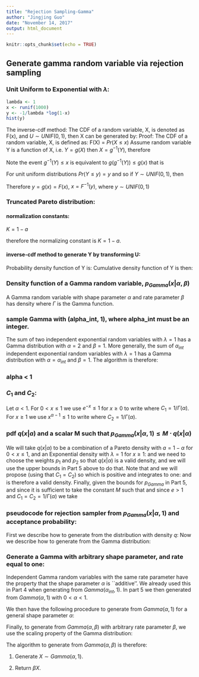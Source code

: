 ```yaml
---
title: "Rejection Sampling-Gamma"
author: "Jingjing Guo"
date: "November 14, 2017"
output: html_document
---
```


```r
knitr::opts_chunk$set(echo = TRUE)
```

## Generate gamma random variable via rejection sampling
### Unit Uniform to Exponential with $\lambda$:
```r
lambda <- 1
x <- runif(1000)
y <- -1/lambda *log(1-x)
hist(y)
```

The inverse-cdf method:
The CDF of a random variable, X, is denoted as F(x), and $U \sim UNIF(0,1)$, then X can be generated by:
\begin{align*}
X = F^{-1}(U)
\end{align*}
Proof:
The CDF of a random variable, X, is defined as: F(X) = $Pr(X \leq x)$
Assume random variable Y is a function of X, i.e. $Y = g(X)$ then $X = g^{-1}(Y)$, therefore

\begin{align*}
Pr(X \leq x) = Pr( g^{-1} (Y) \leq x)
\end{align*}
Note the event $g^{-1} (Y) \leq x$ is equivalent to $g ( g^{-1} (Y) )  \leq g(x)$ that is 
\begin{align*}
Pr( g^{-1} (Y) \leq x) &= Pr\{ g(g^{-1} (Y)) \leq g(x) \} \\ &= Pr\{ Y \leq g(x) \}
\end{align*}

For unit uniform distributions $Pr(Y \leq y) = y$ and so if $Y \sim UNIF(0,1)$, then
\begin{align*}
Pr(X \leq x) &= Pr( g^{-1} (Y) \leq x)  \\ &= Pr\{ g(g^{-1} (Y)) \leq g(x) \} \\ &= Pr\{ Y \leq g(x) \} \\ &= g(x)
\end{align*}

Therefore $y = g(x) = F(x)$, $x = F^{-1}(y)$, where $y \sim UNIF(0,1)$


### Truncated Pareto distribution:
#### normalization constants:
$K = 1- a$

\begin{align*}
	1 &= \int_0^1 P(Y=y) dy = \int_0^1 K \frac{1}{y^a} dy = \left. \frac{K}{1-a} y^{1-a} \right \rvert_0^1 =  \frac{K}{1-a}\\
	1 &= \frac{K}{1-a}
\end{align*}
therefore the normalizing constant is $K = 1-a$. 

#### inverse-cdf method to generate Y by transforming U:
Probability density function of Y is:
\begin{align*}
	Y = f(y) &= K \frac{1}{y^a} = (1-a) \frac{1}{y^a} \\
\end{align*}
Cumulative density function of Y is then:
\begin{align*}
	F(y) &= \int_0^y (1-a) \frac{1}{y^a} dy = y^{1-a}\\
	Y &= F^{-1}(U) = U^{(a-1)}
\end{align*}

### Density function of a Gamma random variable, $p_{Gamma}(x \vert \alpha, \beta)$
A Gamma random variable with shape parameter $\alpha$ and rate parameter $\beta$ has density 
\begin{align*}
p_{Gamma}(x|\alpha,\beta) = \frac{\beta^{\alpha}x^{\alpha-1}e^{-\beta x}}{\Gamma(\alpha)},\quad x> 0,
\end{align*}
where $\Gamma$ is the Gamma function. 

### sample Gamma with (alpha_int, 1), where alpha_int must be an integer.
The sum of two independent exponential random variables with $\lambda =1$ has a Gamma distribution with $\alpha=2$ and $\beta = 1$. More generally, the sum of $\alpha_{int}$ independent exponential random variables with $\lambda=1$ has a Gamma distribution with $\alpha=\alpha_{int}$ and $\beta=1$. The algorithm is therefore: 
\begin{itemize}
	\item[(i)] {Generate} independent $U_i\sim U(0,1)$, $i=1,\dots,\alpha_{int}$
	\item[(ii)] Set $Y_i=-\ln(1-U_i)$, $i=1,\dots,\alpha_{int}$
	\item[(iii)] Return $X = Y_1+\dots + Y_{\alpha_{int}}$
\end{itemize}

### alpha < 1

### $C_1$ and $C_2$:
 Let $\alpha<1$. For $0< x\leq 1$ we use $e^{-x}\leq 1$ for $x\geq 0$ to write
\begin{align*}
p_{Gamma}(x|\alpha,1)
=\frac{x^{\alpha-1}e^{-x}}{\Gamma(\alpha)}
\leq C_1 x^{\alpha-1},\quad 0< x\leq 1,
\end{align*}
where $C_1=1/\Gamma(\alpha)$. For $x\geq 1$ we use $x^{\alpha-1}\leq 1$ to write 
\begin{align*}
p_{Gamma}(x|\alpha,1)
=\frac{x^{\alpha-1}e^{-x}}{\Gamma(\alpha)}
\leq C_2 e^{-x},\quad x\geq 1,
\end{align*}
where $C_2 = 1/\Gamma(\alpha)$. 

### pdf $q(x|a)$ and a scalar M such that $p_{Gamma}(x \vert \alpha, 1) \leq M \cdot q(x \vert \alpha)$
We will take $q(x|\alpha)$ to be a combination of a Pareto density with $a=1-\alpha$ for $0<x\leq 1$, and an Exponential density with $\lambda=1$ for $x\geq 1$:
\begin{align*}
q(x|\alpha) = p_1 \times \alpha x^{\alpha-1}{\bf 1}_{\{0< x\leq 1\}} + p_2\times e^{-x},
\end{align*} 
and we need to choose the weights $p_1$ and $p_2$ so that $q(x|\alpha)$ is a valid density, and we will use the upper bounds in Part 5 above to do that. Note that 
\begin{align*}
\int_0^1C_1x^{\alpha-1}dx &= \frac{C_1}{\alpha}
\quad \text{ and } \quad \int_1^{\infty}C_2e^{-x}dx = \frac{C_2}{e},
\end{align*}
and we will propose (using that $C_1=C_2$)
\begin{align*}
p_1 = \frac{C_1/\alpha}{C_1/\alpha + C_2/e} &= \frac{1/\alpha}{1/\alpha+1/e} = \frac{e}{e+\alpha}\\
p_2 = \frac{C_2/e}{C_1/\alpha + C_2/e} &= \frac{\alpha}{e+\alpha},
\end{align*}
so
\begin{align*}
q(x|\alpha) = \frac{e}{e+\alpha} \times \alpha x^{\alpha-1}{\bf 1}_{\{0< x\leq 1\}} + \frac{\alpha}{e+\alpha}\times e^{-x},
\end{align*} 
which is positive and integrates to one:
\begin{align*}
\int_0^{\infty}\Big(\frac{e}{e+\alpha} \times \alpha x^{\alpha-1}{\bf 1}_{\{0< x\leq 1\}} + \frac{\alpha}{e+\alpha}\times e^{-x}\Big)dx
&=\frac{e}{e+\alpha}\int_0^{1}\alpha x^{\alpha-1}dx + \frac{\alpha}{e+\alpha}\int_0^{\infty} e^{-x}dx\\
&=\frac{e}{e+\alpha} + \frac{\alpha}{e+\alpha}\\
&=1,
\end{align*} 
and is therefore a valid density. Finally, given the bounds for $p_{Gamma}$ in Part 5, and since
\begin{align*}
q(x|\alpha) = \Big(\frac{e\alpha}{e+\alpha}\times  x^{\alpha-1}+\frac{\alpha}{e+\alpha}\times e^{-x}\Big){\bf 1}_{\{0< x\leq 1\}} + \frac{\alpha}{e+\alpha}\times e^{-x}{\bf 1}_{\{x\geq 1\}},
\end{align*} 
it is sufficient to take the constant $M$ such that
\begin{align*}
M \frac{e\alpha}{e+\alpha} \geq C_1
\quad\text{and}\quad M\frac{\alpha}{e+\alpha} \geq C_2
 \quad\Longrightarrow \quad M \geq \max\Big\{ C_1\frac{e+\alpha}{e\alpha },C_2\frac{e+\alpha}{\alpha}\Big\},
\end{align*}
and since $e>1$ and $C_1=C_2=1/\Gamma(\alpha)$ we take
\begin{align*}
M =\frac{e+\alpha}{\alpha \Gamma(\alpha)}.
\end{align*}

### pseudocode for rejection sampler from $p_{Gamma}(x \vert \alpha, 1)$ and acceptance probability:

First we describe how to generate from the distribution with density $q$: 
\begin{itemize}
	\item[(i)] {Generate} a Bernoulli (zero-one) random variable $Y$ with success probability $p=e/(e+\alpha)$, and an independent uniform random variable $U\sim U(0,1)$. 
	\item[(ii)] If $Y=1$, use $U$ and Part 2 to generate a Pareto random variable $X$. If $Y=0$, use $U$ and Part 1 to generate an exponential random variable $X$.
	\item[(iii)] Return $X$. 
\end{itemize}
Now we describe how to generate from the Gamma distribution:
\begin{itemize}
	\item[(i)] Generate a uniform random variable $U\sim U(0,1)$ and a random variable $X$ from the density $q$ as described above.
	\item[(ii)] If 
	\begin{align*} 
	U\leq \frac{p_{Gamma}(X|\alpha,1)}{Mq(X|\alpha)},
	\end{align*} 
	then return $X$. Otherwise, go back to step (i). 
\end{itemize}

### Generate a Gamma with arbitrary shape parameter, and rate equal to one:
Independent Gamma random variables with the same rate parameter have the property that the shape parameter $\alpha$ is ``additive''. We already used this in Part 4 when generating from $Gamma(\alpha_{int},1)$. In part 5 we then generated from $Gamma(\alpha,1)$ with $0<\alpha<1$. 

We then have the following procedure to generate from $Gamma(\alpha,1)$ for a general shape parameter $\alpha$:
\begin{itemize}
	\item[(i)] Use Part 4 to generate $X_1$ from $Gamma(\alpha_{int},1)$ where $\alpha_{int}$ is the integer part of $\alpha$ (smallest integer below it). 
	\item[(ii)] Use Part 5 to generate $X_2$ from $Gamma(\alpha-\alpha_{int},1)$.
	\item[(iii)] Return $X=X_1+X_2$.
\end{itemize}

Finally, to generate from $Gamma(\alpha,\beta)$ with arbitrary rate parameter $\beta$, we use the scaling property of the Gamma distribution: 
\begin{align*}
X\sim Gamma(\alpha,\beta)
\quad \Rightarrow \quad 
c X \sim Gamma(\alpha,c\beta).
\end{align*}

The algorithm to generate from $Gamma(\alpha,\beta)$ is therefore:

1) Generate $X\sim Gamma(\alpha,1)$.

2) Return $\beta X$. 

